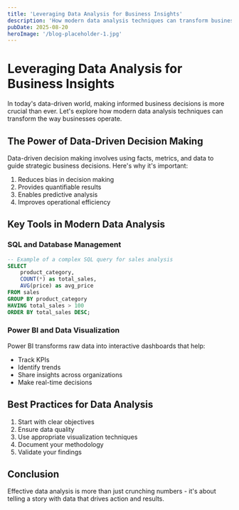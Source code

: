 ```yaml
---
title: 'Leveraging Data Analysis for Business Insights'
description: 'How modern data analysis techniques can transform business decision-making'
pubDate: 2025-08-20
heroImage: '/blog-placeholder-1.jpg'
---
```


# Leveraging Data Analysis for Business Insights

In today's data-driven world, making informed business decisions is more crucial than ever. Let's explore how modern data analysis techniques can transform the way businesses operate.

## The Power of Data-Driven Decision Making

Data-driven decision making involves using facts, metrics, and data to guide strategic business decisions. Here's why it's important:

1. Reduces bias in decision making
2. Provides quantifiable results
3. Enables predictive analysis
4. Improves operational efficiency

## Key Tools in Modern Data Analysis

### SQL and Database Management

```sql
-- Example of a complex SQL query for sales analysis
SELECT 
    product_category,
    COUNT(*) as total_sales,
    AVG(price) as avg_price
FROM sales
GROUP BY product_category
HAVING total_sales > 100
ORDER BY total_sales DESC;
```

### Power BI and Data Visualization

Power BI transforms raw data into interactive dashboards that help:
- Track KPIs
- Identify trends
- Share insights across organizations
- Make real-time decisions

## Best Practices for Data Analysis

1. Start with clear objectives
2. Ensure data quality
3. Use appropriate visualization techniques
4. Document your methodology
5. Validate your findings

## Conclusion

Effective data analysis is more than just crunching numbers - it's about telling a story with data that drives action and results.